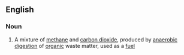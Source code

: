 ==English==

===Noun===
{{wikipedia}}
{{en-noun|-}}

# A mixture of [[methane]] and [[carbon dioxide]], produced by [[anaerobic]] [[digestion]] of [[organic]] waste matter, used as a [[fuel]]